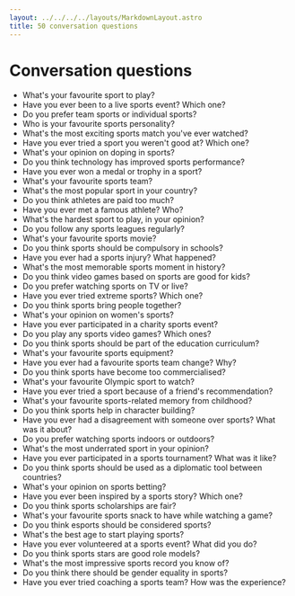 ```yaml
---
layout: ../../../../layouts/MarkdownLayout.astro
title: 50 conversation questions
---
```



<Breadcrumbs>
  <BreadcrumbsItem href="/pre-intermediate" label="Pre-int" />
  <BreadcrumbsItem href="/pre-intermediate/week2" label="Week 2" />
  <BreadcrumbsItem currentPage={true} label="Speaking" />
</Breadcrumbs>

# Conversation questions

- What's your favourite sport to play?
- Have you ever been to a live sports event? Which one?
- Do you prefer team sports or individual sports?
- Who is your favourite sports personality?
- What's the most exciting sports match you've ever watched?
- Have you ever tried a sport you weren't good at? Which one?
- What's your opinion on doping in sports?
- Do you think technology has improved sports performance?
- Have you ever won a medal or trophy in a sport?
- What's your favourite sports team?
- What's the most popular sport in your country?
- Do you think athletes are paid too much?
- Have you ever met a famous athlete? Who?
- What's the hardest sport to play, in your opinion?
- Do you follow any sports leagues regularly?
- What's your favourite sports movie?
- Do you think sports should be compulsory in schools?
- Have you ever had a sports injury? What happened?
- What's the most memorable sports moment in history?
- Do you think video games based on sports are good for kids?
- Do you prefer watching sports on TV or live?
- Have you ever tried extreme sports? Which one?
- Do you think sports bring people together?
- What's your opinion on women's sports?
- Have you ever participated in a charity sports event?
- Do you play any sports video games? Which ones?
- Do you think sports should be part of the education curriculum?
- What's your favourite sports equipment?
- Have you ever had a favourite sports team change? Why?
- Do you think sports have become too commercialised?
- What's your favourite Olympic sport to watch?
- Have you ever tried a sport because of a friend's recommendation?
- What's your favourite sports-related memory from childhood?
- Do you think sports help in character building?
- Have you ever had a disagreement with someone over sports? What was it about?
- Do you prefer watching sports indoors or outdoors?
- What's the most underrated sport in your opinion?
- Have you ever participated in a sports tournament? What was it like?
- Do you think sports should be used as a diplomatic tool between countries?
- What's your opinion on sports betting?
- Have you ever been inspired by a sports story? Which one?
- Do you think sports scholarships are fair?
- What's your favourite sports snack to have while watching a game?
- Do you think esports should be considered sports?
- What's the best age to start playing sports?
- Have you ever volunteered at a sports event? What did you do?
- Do you think sports stars are good role models?
- What's the most impressive sports record you know of?
- Do you think there should be gender equality in sports?
- Have you ever tried coaching a sports team? How was the experience?
